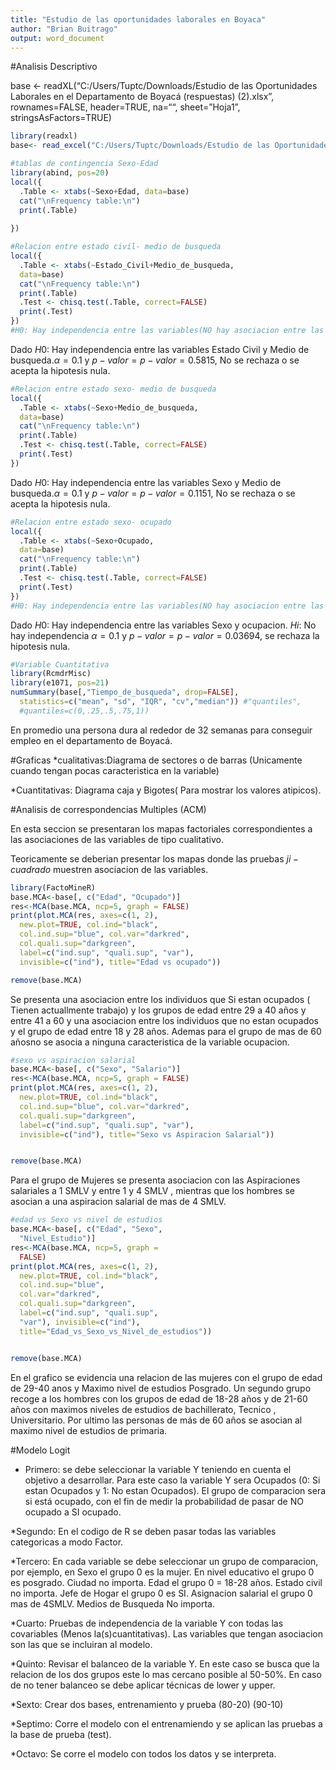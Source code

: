---
title: "Estudio de las oportunidades laborales en Boyaca"
author: "Brian Buitrago"
output: word_document
---
#Analisis Descriptivo

base <- 
  readXL("C:/Users/Tuptc/Downloads/Estudio de las Oportunidades Laborales en el Departamento de Boyacá  (respuestas) (2).xlsx",
   rownames=FALSE, header=TRUE, na="", sheet="Hoja1", stringsAsFactors=TRUE)

```{r}
library(readxl)
base<- read_excel("C:/Users/Tuptc/Downloads/Estudio de las Oportunidades Laborales en el Departamento de Boyacá  (respuestas) (2).xlsx")

```
```{r}
#tablas de contingencia Sexo-Edad
library(abind, pos=20)
local({
  .Table <- xtabs(~Sexo+Edad, data=base)
  cat("\nFrequency table:\n")
  print(.Table)
  
})

```
```{r}
#Relacion entre estado civil- medio de busqueda
local({
  .Table <- xtabs(~Estado_Civil+Medio_de_busqueda, 
  data=base)
  cat("\nFrequency table:\n")
  print(.Table)
  .Test <- chisq.test(.Table, correct=FALSE)
  print(.Test)
})
#H0: Hay independencia entre las variables(NO hay asociacion entre las variables)


```

Dado $H0:$ Hay independencia entre las variables Estado Civil y Medio de busqueda.$\alpha = 0.1$ y $p-valor=p-valor= 0.5815$, No se rechaza o se acepta la hipotesis nula.

```{r}
#Relacion entre estado sexo- medio de busqueda
local({
  .Table <- xtabs(~Sexo+Medio_de_busqueda, 
  data=base)
  cat("\nFrequency table:\n")
  print(.Table)
  .Test <- chisq.test(.Table, correct=FALSE)
  print(.Test)
})

```

Dado $H0:$ Hay independencia entre las variables Sexo y Medio de busqueda.$\alpha = 0.1$ y $p-valor=p-valor= 0.1151$, No se rechaza o se acepta la hipotesis nula.

```{r}
#Relacion entre estado sexo- ocupado
local({
  .Table <- xtabs(~Sexo+Ocupado, 
  data=base)
  cat("\nFrequency table:\n")
  print(.Table)
  .Test <- chisq.test(.Table, correct=FALSE)
  print(.Test)
})
#H0: Hay independencia entre las variables(NO hay asociacion entre las variables)
```

Dado $H0:$ Hay independencia entre las variables Sexo y ocupacion.
$Hi:$ No hay independencia
$\alpha = 0.1$ y $p-valor=p-valor= 0.03694$, se rechaza la hipotesis nula.

```{r}
#Variable Cuantitativa
library(RcmdrMisc)
library(e1071, pos=21)
numSummary(base[,"Tiempo_de_busqueda", drop=FALSE], 
  statistics=c("mean", "sd", "IQR", "cv","median")) #"quantiles", 
  #quantiles=c(0,.25,.5,.75,1))
```
En promedio una persona dura al rededor de 32 semanas para conseguir empleo en el departamento de Boyacá.

#Graficas
*cualitativas:Diagrama de sectores o de barras (Unicamente cuando tengan pocas caracteristica en la variable)

*Cuantitativas:  Diagrama caja y Bigotes( Para mostrar los valores atipicos).


#Analisis de correspondencias Multiples (ACM)

En esta seccion se presentaran los mapas factoriales correspondientes a las asociaciones de las variables de tipo cualitativo.

Teoricamente se deberian presentar los mapas donde las pruebas $ji-cuadrado$ muestren asociacion de las variables.

```{r}
library(FactoMineR)
base.MCA<-base[, c("Edad", "Ocupado")]
res<-MCA(base.MCA, ncp=5, graph = FALSE)
print(plot.MCA(res, axes=c(1, 2), 
  new.plot=TRUE, col.ind="black", 
  col.ind.sup="blue", col.var="darkred", 
  col.quali.sup="darkgreen", 
  label=c("ind.sup", "quali.sup", "var"), 
  invisible=c("ind"), title="Edad vs ocupado"))

remove(base.MCA)
```

Se presenta una asociacion entre los individuos que Si estan ocupados ( Tienen actuallmente trabajo) y los grupos de edad entre 29 a 40 años y entre 41 a 60 y una asociacion entre los individuos que no estan ocupados y el grupo de edad entre 18 y 28 años. Ademas para el grupo de mas de 60 añosno se asocia a ninguna caracteristica de la variable ocupacion.



```{r}
#sexo vs aspiracion salarial
base.MCA<-base[, c("Sexo", "Salario")]
res<-MCA(base.MCA, ncp=5, graph = FALSE)
print(plot.MCA(res, axes=c(1, 2), 
  new.plot=TRUE, col.ind="black", 
  col.ind.sup="blue", col.var="darkred", 
  col.quali.sup="darkgreen", 
  label=c("ind.sup", "quali.sup", "var"), 
  invisible=c("ind"), title="Sexo vs Aspiracion Salarial"))


remove(base.MCA)

```

Para el grupo de Mujeres se presenta asociacion con las Aspiraciones salariales a 1 SMLV y entre 1 y 4 SMLV , mientras que los hombres se asocian a una aspiracion salarial de mas de 4 SMLV.

```{r}
#edad vs Sexo vs nivel de estudios
base.MCA<-base[, c("Edad", "Sexo", 
  "Nivel_Estudio")]
res<-MCA(base.MCA, ncp=5, graph = 
  FALSE)
print(plot.MCA(res, axes=c(1, 2), 
  new.plot=TRUE, col.ind="black", 
  col.ind.sup="blue", 
  col.var="darkred", 
  col.quali.sup="darkgreen", 
  label=c("ind.sup", "quali.sup", 
  "var"), invisible=c("ind"), 
  title="Edad_vs_Sexo_vs_Nivel_de_estudios"))


remove(base.MCA)
```

En el grafico se evidencia una relacion de las mujeres con el grupo de edad de 29-40 anos y  Maximo nivel de estudios Posgrado. Un segundo grupo recoge a los hombres con los grupos de edad de 18-28 años y de 21-60 años con maximos niveles de estudios de bachillerato, Tecnico , Universitario. Por ultimo las personas de más de 60 años se asocian al maximo nivel de estudios de primaria.

#Modelo Logit

* Primero: se debe seleccionar la variable Y teniendo en cuenta el objetivo a desarrollar. Para este caso la variable Y sera Ocupados (0: Si estan Ocupados y 1: No estan Ocupados). El grupo de comparacion sera si está ocupado, con el fin de medir la probabilidad de pasar de NO ocupado a SI ocupado.

*Segundo: En el codigo de R se deben pasar todas las variables categoricas a modo Factor.

*Tercero: En cada variable se debe seleccionar un grupo de comparacion, por ejemplo, en Sexo el grupo 0 es la mujer. En nivel educativo el grupo 0 es posgrado. Ciudad no importa. Edad el grupo 0 = 18-28 años. Estado civil no importa. Jefe de Hogar el grupo 0 es SI. Asignacion salarial el grupo 0 mas de 4SMLV. Medios de Busqueda No importa.

*Cuarto: Pruebas de independencia de la variable Y con todas las covariables (Menos la(s)cuantitativas). Las variables que tengan asociacion son las que se incluiran al modelo.

*Quinto: Revisar el balanceo de la variable Y. En este caso se busca que la relacion de los dos grupos este lo mas cercano posible al 50-50%. En caso de no tener balanceo se debe aplicar técnicas de lower y upper.

*Sexto: Crear dos bases, entrenamiento y prueba (80-20) (90-10)

*Septimo: Corre el modelo con el entrenamiendo y se aplican las pruebas a la base de prueba (test).

*Octavo: Se corre el modelo con todos los datos y se interpreta.




